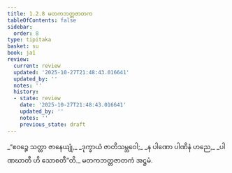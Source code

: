 ```yaml
---
title: 1.2.8 မတကဘတ္တဇာတက
tableOfContents: false
sidebar:
  order: 8
type: tipitaka
basket: su
book: ja1
review:
  current: review
  updated: '2025-10-27T21:48:43.016641'
  updated_by: ''
  notes: ''
  history:
  - state: review
    date: '2025-10-27T21:48:43.016641'
    updated_by: ''
    notes: ''
    previous_state: draft
---
```



<ReviewStatus review={frontmatter.review} showDetails={true} />

<HypothesisAnnotation frontmatter={frontmatter} />

<DynamicBreadcrumb />

<Division number="18" book="ja1" e="ch" v="22" p="5">

<Paragraph number="38" type="verses" book="ja1">
_“ဧဝဉ္စေ သတ္တာ ဇာနေယျုံ,_  
_ဒုက္ခာယံ ဇာတိသမ္ဘဝေါ;_  
_န ပါဏော ပါဏိနံ ဟညေ,_  
_ပါဏဃာတီ ဟိ သောစတီ”တိ._  


</Paragraph>
</Division>

<Paragraph number="39" type="center" book="ja1">
မတကဘတ္တဇာတကံ အဋ္ဌမံ.
</Paragraph>